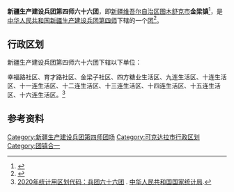 {{中国乡级行政区
|行政区全称           = 新疆生产建设兵团第四师六十六团<br>金梁镇
|上级行政区           = [[新疆生产建设兵团第四师|新疆生产建设兵团第四师]]<br>[[新疆维吾尔自治区|新疆维吾尔自治区]][[可克达拉市|可克达拉市]]
|行政区类别           = [[团_(军队)|团]]
}}

'''新疆生产建设兵团第四师六十六团'''，即[[新疆维吾尔自治区|新疆维吾尔自治区]][[图木舒克市|图木舒克市]]'''金梁镇'''<ref>{{cite news|author1=第四师可克达拉市电视台|author2=第三师图木舒克市电视台|title=兵团新添3个建制镇|url=http://www.btzx.com.cn/web/2021/1/13/VIDE1610506214725362.html|publisher=[[兵团卫视|兵团卫视]]|date=2021-01-13|access-date=2021-08-17|archive-date=2021-08-17|archive-url=https://web.archive.org/web/20210817041807/http://www.btzx.com.cn/web/2021/1/13/VIDE1610506214725362.html|dead-url=no}}</ref>，是[[中华人民共和国|中华人民共和国]][[新疆生产建设兵团|新疆生产建设兵团]][[新疆生产建设兵团第四师|第四师]]下辖的一个[[团_(军队)|团]]<ref>{{Cite journal|title=新疆生产建设兵团分布图|author=新疆生产建设兵团年鉴编辑委员会|journal=兵团年鉴|publisher=新疆生产建设兵团年鉴社|doi=10.42437/y.cnki.yxjsc.2021.000007|year=2020|location=乌鲁木齐|page=7-8|issn=1671-3338}}</ref>。

== 行政区划 ==
新疆生产建设兵团第四师六十六团下辖以下单位：

幸福路社区、育才路社区、金梁子社区、四方糖业生活区、九连生活区、十连生活区、十一连生活区、十二连生活区、十三连生活区、十四连生活区、十五连生活区、十六连生活区。<ref>[http://www.stats.gov.cn/tjsj/tjbz/tjyqhdmhcxhfdm/2020/65/90/659008.html 2020年统计用区划代码：兵团六十六团] {{Wayback|url=http://www.stats.gov.cn/tjsj/tjbz/tjyqhdmhcxhfdm/2020/65/90/659008.html |date=20210709182611 }}. [[中华人民共和国国家统计局|中华人民共和国国家统计局]].</ref>

== 参考资料 ==
{{reflist}}

{{新疆行政区划小作品}}
{{可克达拉市行政区划}}
{{新疆生产建设兵团第四师}}
{{DEFAULTSORT:66}}
[[Category:新疆生产建设兵团第四师团场|Category:新疆生产建设兵团第四师团场]]
[[Category:可克达拉市行政区划|Category:可克达拉市行政区划]]
[[Category:团镇合一|Category:团镇合一]]